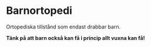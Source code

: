 # Barnortopedi

Ortopediska tillstånd som endast drabbar barn.

::: {.callout-warning}

**Tänk på att barn också kan få i princip allt vuxna kan få!**

:::
